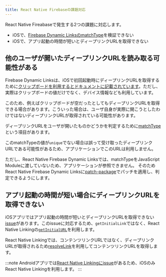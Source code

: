 ```yaml
---
title: React Native Firebaseの課題対応
---
```


React Native Fireabaseで発生する2つの課題に対応します。

 - iOSで、[Firebase Dynamic LinksのmatchType](https://firebase.google.com/docs/reference/swift/firebasedynamiclinks/api/reference/Enums/DLMatchType.html)を検証できない
 - iOSで、アプリ起動の時間が短いとディープリンクURLを取得できない

## 他のユーザが開いたディープリンクURLを読み取る可能性がある

Firebase Dynamic Linksは、iOSで初回起動時にディープリンクURLを取得するために[クリップボードを利用するとドキュメントに記載されています](https://firebase.google.com/docs/dynamic-links/operating-system-integrations)。ただし、実際はクリップボードの値だけでなく、デバイス情報なども利用しています。

このため、例えばクリップボードが空だったとしてもディープリンクURLを取得できる場合があります。こういった場合は、ユーザ自身が実際に開こうとしたわけではないディープリンクURLが取得されている可能性があります。

ディープリンクURLをユーザが開いたものかどうかを判定するために[matchType](https://firebase.google.com/docs/reference/swift/firebasedynamiclinks/api/reference/Enums/DLMatchType.html)という項目があります。

このmatchTypeの値が`unique`でない場合は誤って受け取ったディープリンクURLである可能性があるため、アプリケーションでこのURLは利用しません。

ただし、React Native Firebase Dynamic Linksでは、matchTypeをJavaScript Moduleに渡していないため、アプリケーションが参照できません。
そのためReact Native Firebase Dynamic Linksに[patch-package](https://www.npmjs.com/package/patch-package)でパッチを適用し、判定できるようにします。

## アプリ起動の時間が短い場合にディープリンクURLを取得できない

iOSアプリではアプリ起動の時間が短いとディープリンクURLを取得できない[issue](https://github.com/invertase/react-native-firebase/issues/2660)があります。このissueに対応するため、`getInitialLink`ではなく、React Native Linkingの[`getInitialURL`](https://reactnative.dev/docs/linking#getinitialurl)を利用します。

React Native Linkingでは、コンテンツリンクURLではなく、ディープリンクURLが取得されるため[resolveLink](https://rnfirebase.io/reference/dynamic-links#resolveLink)を利用してコンテンツリンクURLを取得します。

:::note
Androidアプリでは[React Native Linkingにissue](https://github.com/facebook/react-native/issues/25675)があるため、iOSのみReact Native Linkingを利用します。
:::

